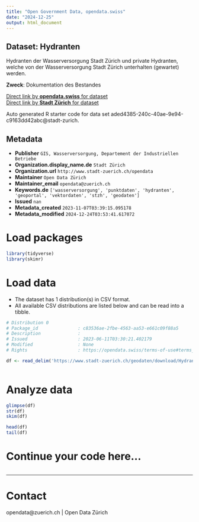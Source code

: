 ```yaml
---
title: "Open Government Data, opendata.swiss"
date: "2024-12-25"
output: html_document
---
```


## Dataset: Hydranten

Hydranten der Wasserversorgung Stadt Zürich und private Hydranten, welche von der Wasserversorgung Stadt Zürich unterhalten (gewartet) werden.

**Zweck**: Dokumentation des Bestandes

[Direct link by **opendata.swiss** for dataset](https://opendata.swiss/de/dataset/hydranten)<br>
[Direct link by **Stadt Zürich** for dataset](https://data.stadt-zuerich.ch/dataset/geo_hydranten)

Auto generated R starter code for data set aded4385-240c-40ae-9e94-c9163dd42abc@stadt-zurich.

## Metadata

- **Publisher** `GIS, Wasserversorgung, Departement der Industriellen Betriebe`
- **Organization.display_name.de** `Stadt Zürich`
- **Organization.url** `http://www.stadt-zuerich.ch/opendata`
- **Maintainer** `Open Data Zürich`
- **Maintainer_email** `opendata@zuerich.ch`
- **Keywords.de** `['wasserversorgung', 'punktdaten', 'hydranten', 'geoportal', 'vektordaten', 'stzh', 'geodaten']`
- **Issued** `nan`
- **Metadata_created** `2023-11-07T03:39:15.095178`
- **Metadata_modified** `2024-12-24T03:53:41.617072`


# Load packages

```r

library(tidyverse)
library(skimr)

```

# Load data

-   The dataset has 1 distribution(s) in CSV format.
-   All available CSV distributions are listed below and can be read into a tibble.

```r

# Distribution 0
# Package_id               : c83536ae-2fbe-4563-aa53-e661c09f88a5
# Description              : 
# Issued                   : 2023-06-11T03:30:21.402179
# Modified                 : None
# Rights                   : https://opendata.swiss/terms-of-use#terms_open

df <- read_delim('https://www.stadt-zuerich.ch/geodaten/download/Hydranten?format=10008')



```

# Analyze data

```r

glimpse(df)
str(df)
skim(df)

head(df)
tail(df)

```

# Continue your code here...

```r

```

------------------------------------------------------------------------

# Contact

opendata@zuerich.ch | Open Data Zürich
